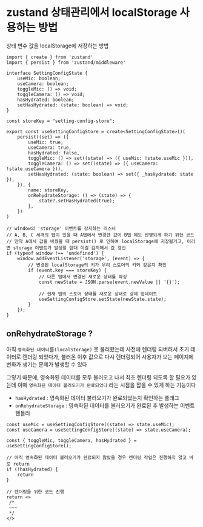 # zustand 상태관리에서 localStorage 사용하는 방법

상태 변수 값을 localStorage에 저장하는 방법

```tsx filename="zustandStore.tsx"
import { create } from 'zustand'
import { persist } from 'zustand/middleware'

interface SettingConfigState {
    useMic: boolean;
    useCamera: boolean;
    toggleMic: () => void;
    toggleCamera: () => void;
    hasHydrated: boolean;
    setHasHydrated: (state: boolean) => void;
}

const storeKey = "setting-config-store";

export const useSettingConfigStore = create<SettingConfigState>()(
    persist((set) => ({
        useMic: true,
        useCamera: true,
        hasHydrated: false,
        toggleMic: () => set((state) => ({ useMic: !state.useMic })),
        toggleCamera: () => set((state) => ({ useCamera: !state.useCamera })),
        setHasHydrated: (state: boolean) => set({ _hasHydrated: state }),
    }), {
        name: storeKey,
        onRehydrateStorage: () => (state) => {
            state?.setHasHydrated(true);
        },
    })
)

// window의 'storage' 이벤트를 감지하는 리스너
// A, B, C 세개의 탭이 있을 때 A탭에서 변경한 값이 B탭 에도 반영되게 하기 위한 코드
// 만약 A에서 값을 바꿨을 때 persist() 로 인하여 localStorage에 저장될거고, 이러면 storage 이벤트가 발생할 텐대 이걸 감지해서 값 갱신
if (typeof window !== 'undefined') {
    window.addEventListener('storage', (event) => {
        // 변경된 localStorage의 키가 우리 스토어의 키와 같은지 확인
        if (event.key === storeKey) {
            // 다른 탭에서 변경된 새로운 상태를 파싱
            const newState = JSON.parse(event.newValue || '{}');

            // 현재 탭의 스토어 상태를 새로운 상태로 강제 업데이트
            useSettingConfigStore.setState(newState.state);
        }
    });
}
```

## onRehydrateStorage ?

아직 `영속화된 데이터`를`(localStorage)` 못 불러왔는데
사전에 렌더링 되버려서 초기 데이터로 렌더링 되었다가, 불러온 이후 값으로 다시 렌더링되어
사용자가 보는 페이지에 변화가 생기는 문제가 발생할 수 있다

그렇기 때문에, 영속화된 데이터를 모두 불러오고 나서 최초 렌더링 되도록 할 필요가 있는데
이때 `영속화된 데이터 불러오기가 완료되었다` 라는 시점을 잡을 수 있게 하는 기능이다

- `hasHydrated` : 영속화된 데이터 불러오기가 완료되었는지 확인하는 플래그
- `onRehydrateStorage` : 영속화된 데이터를 불러오기가 완료된 후 발생하는 이벤트 핸들러


```tsx filename="store쓰는쪽.tsx"
const useMic = useSettingConfigStore((state) => state.useMic);
const useCamera = useSettingConfigStore((state) => state.useCamera);

const { toggleMic, toggleCamera, hasHydrated } = useSettingConfigStore();

// 아직 영속화된 데이터 불러오기가 완료되지 않았을 경우 렌더링 작업은 진행하지 않고 바로 return
if (!hasHydrated) {
    return 
}

// 렌더링을 위한 코드 진행
return <>
 /*
 ~~~
 */
</>
```